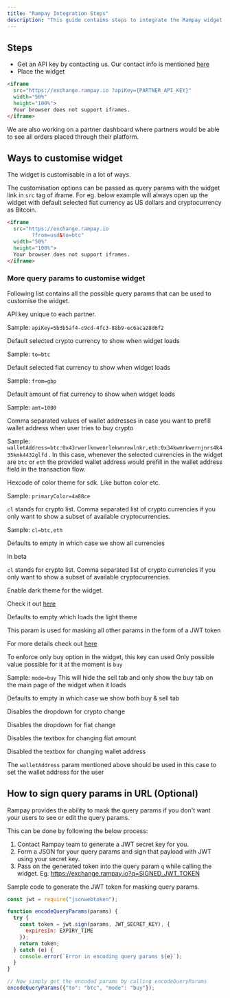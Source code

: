 ```yaml
---
title: "Rampay Integration Steps"
description: "This guide contains steps to integrate the Rampay widget in your website/app"
---
```


## Steps

- Get an API key by contacting us. Our contact info is mentioned [here](https://www.notion.so/Welcome-to-Rampay-22299f0cf1e94be4867dab59f8d70225)
- Place the widget

```html
<iframe
  src="https://exchange.rampay.io ?apiKey={PARTNER_API_KEY}"
  width="50%"
  height="100%">
  Your browser does not support iframes.
</iframe>
```

We are also working on a partner dashboard where partners would be able to see all orders placed through their platform.

## Ways to customise widget

The widget is customisable in a lot of ways.

The customisation options can be passed as query params with the widget link in `src` tag of iframe. For eg. below example will always open up the widget with default selected fiat currency as US dollars and cryptocurrency as Bitcoin.

```html
<iframe
  src="https://exchange.rampay.io
        ?from=usd&to=btc"
  width="50%"
  height="100%">
  Your browser does not support iframes.
</iframe>
```

### More query params to customise widget

Following list contains all the possible query params that can be used to customise the widget.

<Param query="apiKey" default="empty" type="string">

API key unique to each partner.

Sample: `apiKey=5b3b5af4-c9cd-4fc3-88b9-ec6aca28d6f2`

</Param>

<Param query="to" default="eth" type="string">

Default selected crypto currency to show when widget loads

Sample: `to=btc`

</Param>

<Param query="from" default="usd" type="string">

Default selected fiat currency to show when widget loads

Sample: `from=gbp`

</Param>

<Param query="amt" default="200" type="number">

Default amount of fiat currency to show when widget loads

Sample: `amt=1000`

</Param>

<Param query="walletAddress" default="empty" type="<crypto code>:<wallet address>">

Comma separated values of wallet addresses in case you want to prefill wallet address when user tries to buy crypto

Sample: `walletAddress=btc:0x43rwerlknwenrlekwnrewlnkr,eth:0x34kwmrkwernjnrs4k435kmk4432glfd` . In this case, whenever the selected currencies in the widget are `btc` or `eth` the provided wallet address would prefill in the wallet address field in the transaction flow.

</Param>

<Param query="primaryColor" default="1D0458" type="color hex">

Hexcode of color theme for sdk. Like button color etc.

Sample: `primaryColor=4a88ce`

</Param>

<Param query="cl" type="string">

`cl` stands for crypto list. Comma separated list of crypto currencies if you only want to show a subset of available cryptocurrencies.

Sample: `cl=btc,eth`

Defaults to empty in which case we show all currencies

</Param>

<Param query="isDarkTheme" default="empty" type="boolean">

<Note>In beta</Note>

`cl` stands for crypto list. Comma separated list of crypto currencies if you only want to show a subset of available cryptocurrencies.

Enable dark theme for the widget.

Check it out [here](https://exchange.rampay.io?isDarkTheme=true)

Defaults to empty which loads the light theme

</Param>

<Param query="q" type="JWT">

This param is used for masking all other params in the form of a JWT token

For more details check out [here](https://www.notion.so/Rampay-Integration-Steps-9e8fa773020f400c9787b420d8494fe0)

</Param>

<Param query="mode" default="empty" type="string">

To enforce only buy option in the widget, this key can used
Only possible value possible for it at the moment is `buy`

Sample: `mode=buy` This will hide the sell tab and only show the buy tab on the main page of the widget when it loads

Defaults to empty in which case we show both buy & sell tab

</Param>

<Param query="disableCryptoChange" default="value from `to` param" type="string">

Disables the dropdown for crypto change

</Param>

<Param query="disableFiatChange" default="value from `from` param" type="string">

Disables the dropdown for fiat change

</Param>

<Param query="disableFiatAmountChange" default="value from `amt` param" type="string">

Disables the textbox for changing fiat amount

</Param>

<Param query="disableWalletAddressChange" type="string">

Disabled the textbox for changing wallet address

The `walletAddress` param mentioned above should be used in this case to set the wallet address for the user

</Param>

## How to sign query params in URL (Optional)

Rampay provides the ability to mask the query params if you don't want your users to see or edit the query params.

This can be done by following the below process:

1. Contact Rampay team to generate a JWT secret key for you.
2. Form a JSON for your query params and sign that payload with JWT using your secret key.
3. Pass on the generated token into the query param `q` while calling the widget.
   Eg. https://exchange.rampay.io?q=SIGNED_JWT_TOKEN

Sample code to generate the JWT token for masking query params.

```jsx
const jwt = require("jsonwebtoken");

function encodeQueryParams(params) {
  try {
    const token = jwt.sign(params, JWT_SECRET_KEY), {
      expiresIn: EXPIRY_TIME
    });
    return token;
  } catch (e) {
    console.error(`Error in encoding query params ${e}`);
  }
}

// Now simply get the encoded params by calling encodeQueryParams
encodeQueryParams({"to": "btc", "mode": "buy"});
```
